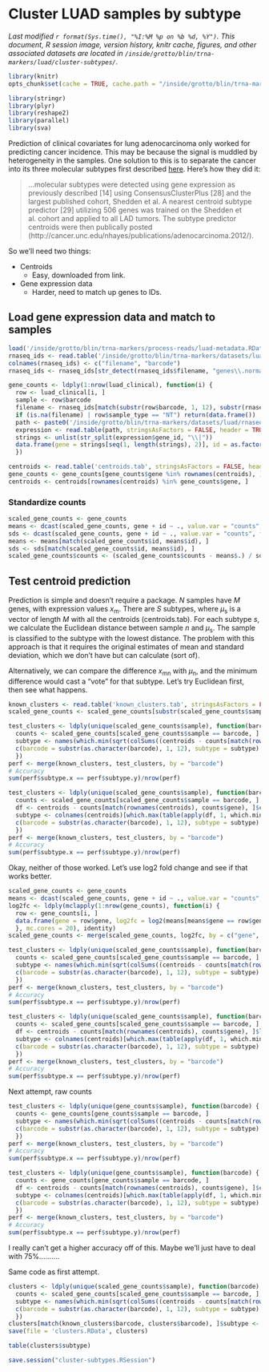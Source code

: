 # Cluster LUAD samples by subtype
_Last modified `r format(Sys.time(), "%I:%M %p on %b %d, %Y")`. This document, R session image, version history, knitr cache, figures, and other associated datasets are located in `/inside/grotto/blin/trna-markers/luad/cluster-subtypes/`._

```r
library(knitr)
opts_chunk$set(cache = TRUE, cache.path = "/inside/grotto/blin/trna-markers/luad/cluster-subtypes/cluster-subtypes-cache/", eval = TRUE, echo = TRUE, warning = FALSE, results = FALSE, message = FALSE, autodep = TRUE, dev = "png", dpi = 300)
```

```r
library(stringr)
library(plyr)
library(reshape2)
library(parallel)
library(sva)
```

Prediction of clinical covariates for lung adenocarcinoma only worked for predicting cancer incidence. This may be because the signal is muddled by heterogeneity in the samples. One solution to this is to separate the cancer into its three molecular subtypes first described [here](http://journals.plos.org/plosone/article?id=10.1371/journal.pone.0036530). Here's how they did it:

> ...molecular subtypes were detected using gene expression as previously described [14] using ConsensusClusterPlus [28] and the largest published cohort, Shedden et al. A nearest centroid subtype predictor [29] utilizing 506 genes was trained on the Shedden et al. cohort and applied to all LAD tumors. The subtype predictor centroids were then publically posted (http://cancer.unc.edu/nhayes/publications/adenocarcinoma.2012/).

So we'll need two things:

- Centroids
	- Easy, downloaded from link.
- Gene expression data 
	- Harder, need to match up genes to IDs.


## Load gene expression data and match to samples

```r
load('/inside/grotto/blin/trna-markers/process-reads/luad-metadata.RData')
rnaseq_ids <- read.table('/inside/grotto/blin/trna-markers/datasets/luad/rnaseq/FILE_SAMPLE_MAP.txt', header = TRUE, stringsAsFactors = FALSE)
colnames(rnaseq_ids) <- c("filename", "barcode")
rnaseq_ids <- rnaseq_ids[str_detect(rnaseq_ids$filename, "genes\\.normalized_results"), ]

gene_counts <- ldply(1:nrow(luad_clinical), function(i) {
  row <- luad_clinical[i, ]
  sample <- row$barcode
  filename <- rnaseq_ids[match(substr(row$barcode, 1, 12), substr(rnaseq_ids$barcode, 1, 12)), ]$filename
  if (is.na(filename) | row$sample_type == "NT") return(data.frame())
  path <- paste0('/inside/grotto/blin/trna-markers/datasets/luad/rnaseq/', filename)
  expression <- read.table(path, stringsAsFactors = FALSE, header = TRUE)
  strings <- unlist(str_split(expression$gene_id, "\\|"))
  data.frame(gene = strings[seq(1, length(strings), 2)], id = as.factor(strings[seq(2, length(strings), 2)]), counts = expression$normalized_count, sample = as.factor(row$barcode), stringsAsFactors = FALSE)
  })

centroids <- read.table('centroids.tab', stringsAsFactors = FALSE, header = TRUE)
gene_counts <- gene_counts[gene_counts$gene %in% rownames(centroids), ]
centroids <- centroids[rownames(centroids) %in% gene_counts$gene, ]
```

### Standardize counts

```r
scaled_gene_counts <- gene_counts
means <- dcast(scaled_gene_counts, gene + id ~ ., value.var = "counts", fun.aggregate = mean)
sds <- dcast(scaled_gene_counts, gene + id ~ ., value.var = "counts", fun.aggregate = sd)
means <- means[match(scaled_gene_counts$id, means$id), ]
sds <- sds[match(scaled_gene_counts$id, means$id), ]
scaled_gene_counts$counts <- (scaled_gene_counts$counts - means$.) / sds$. 
```

## Test centroid prediction

Prediction is simple and doesn't require a package. *N* samples have *M* genes, with expression values *x*<sub>m</sub>. There are *S* subtypes, where *μ*<sub>s</sub> is a vector of length *M* with all the centroids (centroids.tab). For each subtype *s*, we calculate the Euclidean distance between sample *n* and *μ*<sub>s</sub>. The sample is classified to the subtype with the lowest distance. The problem with this approach is that it requires the original estimates of mean and standard deviation, which we don't have but can calculate (sort of).

Alternatively, we can compare the difference *x*<sub>mn</sub> with *μ*<sub>n</sub>, and the minimum difference would cast a "vote" for that subtype. Let's try Euclidean first, then see what happens.

```r
known_clusters <- read.table('known_clusters.tab', stringsAsFactors = FALSE, header = TRUE)
scaled_gene_counts <- scaled_gene_counts[substr(scaled_gene_counts$sample, 1, 12) %in% known_clusters$barcode, ]
```

```r
test_clusters <- ldply(unique(scaled_gene_counts$sample), function(barcode) {
  counts <- scaled_gene_counts[scaled_gene_counts$sample == barcode, ]
  subtype <- names(which.min(sqrt(colSums((centroids - counts[match(rownames(centroids), counts$gene), ]$counts)^2))))
  c(barcode = substr(as.character(barcode), 1, 12), subtype = subtype)
  })
perf <- merge(known_clusters, test_clusters, by = "barcode")
# Accuracy
sum(perf$subtype.x == perf$subtype.y)/nrow(perf)
```

```r
test_clusters <- ldply(unique(scaled_gene_counts$sample), function(barcode) {
  counts <- scaled_gene_counts[scaled_gene_counts$sample == barcode, ]
  df <- centroids - counts[match(rownames(centroids), counts$gene), ]$counts
  subtype <- colnames(centroids)[which.max(table(apply(df, 1, which.min)))]
  c(barcode = substr(as.character(barcode), 1, 12), subtype = subtype)
  })
perf <- merge(known_clusters, test_clusters, by = "barcode")
# Accuracy
sum(perf$subtype.x == perf$subtype.y)/nrow(perf)
```

Okay, neither of those worked. Let's use log2 fold change and see if that works better.

```r
scaled_gene_counts <- gene_counts
means <- dcast(scaled_gene_counts, gene + id ~ ., value.var = "counts", fun.aggregate = mean)
log2fc <- ldply(mclapply(1:nrow(gene_counts), function(i) {
  row <- gene_counts[i, ]
  data.frame(gene = row$gene, log2fc = log2(means[means$gene == row$gene, ]$./(row$counts+1)), sample = row$sample)
  }, mc.cores = 20), identity)
scaled_gene_counts <- merge(scaled_gene_counts, log2fc, by = c("gene", "sample"))
```



```r
test_clusters <- ldply(unique(scaled_gene_counts$sample), function(barcode) {
  counts <- scaled_gene_counts[scaled_gene_counts$sample == barcode, ]
  subtype <- names(which.min(sqrt(colSums((centroids - counts[match(rownames(centroids), counts$gene), ]$log2fc)^2))))
  c(barcode = substr(as.character(barcode), 1, 12), subtype = subtype)
  })
perf <- merge(known_clusters, test_clusters, by = "barcode")
# Accuracy
sum(perf$subtype.x == perf$subtype.y)/nrow(perf)

test_clusters <- ldply(unique(scaled_gene_counts$sample), function(barcode) {
  counts <- scaled_gene_counts[scaled_gene_counts$sample == barcode, ]
  df <- centroids - counts[match(rownames(centroids), counts$gene), ]$log2fc
  subtype <- colnames(centroids)[which.max(table(apply(df, 1, which.min)))]
  c(barcode = substr(as.character(barcode), 1, 12), subtype = subtype)
  })
perf <- merge(known_clusters, test_clusters, by = "barcode")
# Accuracy
sum(perf$subtype.x == perf$subtype.y)/nrow(perf)
```

Next attempt, raw counts

```r
test_clusters <- ldply(unique(gene_counts$sample), function(barcode) {
  counts <- gene_counts[gene_counts$sample == barcode, ]
  subtype <- names(which.min(sqrt(colSums((centroids - counts[match(rownames(centroids), counts$gene), ]$counts)^2))))
  c(barcode = substr(as.character(barcode), 1, 12), subtype = subtype)
  })
perf <- merge(known_clusters, test_clusters, by = "barcode")
# Accuracy
sum(perf$subtype.x == perf$subtype.y)/nrow(perf)

test_clusters <- ldply(unique(gene_counts$sample), function(barcode) {
  counts <- gene_counts[gene_counts$sample == barcode, ]
  df <- centroids - counts[match(rownames(centroids), counts$gene), ]$counts
  subtype <- colnames(centroids)[which.max(table(apply(df, 1, which.min)))]
  c(barcode = substr(as.character(barcode), 1, 12), subtype = subtype)
  })
perf <- merge(known_clusters, test_clusters, by = "barcode")
# Accuracy
sum(perf$subtype.x == perf$subtype.y)/nrow(perf)
```


I really can't get a higher accuracy off of this. Maybe we'll just have to deal with 75%..........

Same code as first attempt.

```r
clusters <- ldply(unique(scaled_gene_counts$sample), function(barcode) {
  counts <- scaled_gene_counts[scaled_gene_counts$sample == barcode, ]
  subtype <- names(which.min(sqrt(colSums((centroids - counts[match(rownames(centroids), counts$gene), ]$counts)^2))))
  c(barcode = substr(as.character(barcode), 1, 12), subtype = subtype)
  })
clusters[match(known_clusters$barcode, clusters$barcode), ]$subtype <- known_clusters$subtype
save(file = 'clusters.RData', clusters)
```

```r
table(clusters$subtype)
```

```r
save.session("cluster-subtypes.RSession")
```
